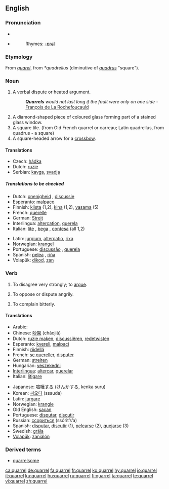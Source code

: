 ==English==

===Pronunciation===
*{{IPA|/ˈkwɒrəl/}}
*{{SAMPA|/"kwQr@l/}}
*:Rhymes: [[Rhymes:English:-ɒrəl|-ɒrəl]]

===Etymology===
From {{OF.}} ''[[quarel]]'', from {{VL.}} ''*quadrellus'' (diminutive of ''[[quadrus]]'' "square").

===Noun===
{{en-noun}}
{{wikipedia}}
# A verbal dispute or heated argument.
#:'''''Quarrels''' would not last long if the fault were only on one side'' - [[q:François de La Rochefoucauld|François de La Rochefoucauld]]
# A diamond-shaped piece of coloured glass forming part of a stained glass window.
# A square tile. (from Old French quarrel or carreau;  Latin quadrellus, from quadrus - a square)
# A square-headed arrow for a [[crossbow]].

====Translations====
{{trans-top|verbal dispute or heated argument}}
*Czech: [[hádka]] {{f}}
*Dutch: [[ruzie]] {{f}}
*Serbian: [[kavga]], [[svadja]]
{{trans-mid}}
{{trans-bottom}}
=====Translations to be checked=====
{{rfc-trans}}
{{trans-top|to be checked}}
*Dutch: [[onenigheid]] {{f}}, [[discussie]] {{f}}
*Esperanto: [[malpaco]]
*Finnish: [[kiista]] (1,2), [[kina]] (1,2), [[vasama]] (5)
*French: [[querelle]] {{f}}
*German: [[Streit]] {{m}}
*Interlingua: [[altercation]], [[querela]]
*Italian: [[lite]] {{f}}, [[bega]] {{f}}, [[contesa]] {{f}} (all 1,2)
{{trans-mid}}
*Latin: [[jurgium]], [[altercatio]], [[rixa]]
*Norwegian: [[krangel]]
*Portuguese: [[discussão]] {{f}}, [[querela]] {{f}}
*Spanish: [[pelea]] {{f}}, [[riña]] {{f}}
*Volapük: [[dikod]], [[zan]]
{{trans-bottom}}

===Verb===
{{en-verb|quarrels|quarreling|quarreled}}

# To disagree very strongly; to [[argue]].
# {{rfd-redundant}} To oppose or dispute angrily.
# {{rfv-sense}} To complain bitterly.

====Translations====
{{rfc-trans}}
{{trans-top|}}
*Arabic: {{ARchar|[[تخاصم]]}} {{IPAchar|(taxáʂʂama)}}
*Chinese: [[吵架]] (chǎojià)
*Dutch: [[ruzie maken]], [[discussiëren]], [[redetwisten]]
*Esperanto: [[kvereli]], [[malpaci]]
*Finnish: [[riidellä]]
*French: [[quereller|se quereller]], [[disputer]]
*German: [[streiten]]
*Hungarian: [[veszekedni]]
*[[Interlingua]]: [[altercar]], [[querelar]]
*Italian: [[litigare]]
{{trans-mid}}
*Japanese: [[喧嘩する]] (けんかする, kenka suru)
*Korean: [[싸오다]] (ssauda)
*Latin: [[jurgare]]
*Norwegian: [[krangle]]
*Old English: [[sacan]]
*Portuguese: [[disputar]], [[discutir]]
*Russian: [[ссориться]] (ssórit’s’a)
*Spanish: [[disputar]], [[discutir]] (1), [[pelearse]] (2), [[quejarse]] (3)
*Swedish: [[gräla]]
*[[Volapük]]: [[zaniälön]]
{{trans-bottom}}

===Derived terms===
*[[quarrelsome]]

[[ca:quarrel]]
[[de:quarrel]]
[[fa:quarrel]]
[[fr:quarrel]]
[[ko:quarrel]]
[[hy:quarrel]]
[[io:quarrel]]
[[it:quarrel]]
[[ku:quarrel]]
[[hu:quarrel]]
[[ru:quarrel]]
[[fi:quarrel]]
[[ta:quarrel]]
[[te:quarrel]]
[[vi:quarrel]]
[[zh:quarrel]]